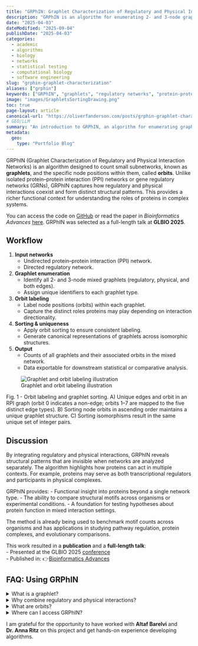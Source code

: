 ```yaml
---
title: "GRPhIN: Graphlet Characterization of Regulatory and Physical Interaction Networks"
description: "GRPhIN is an algorithm for enumerating 2- and 3-node graphlets and their orbits in mixed regulatory and physical interaction networks."
date: "2025-04-03"
dateModified: "2025-09-04"
publishDate: "2025-04-03"
categories:
  - academic
  - algorithms
  - biology
  - networks
  - statistical testing
  - computational biology
  - software engineering
slug: "grphin-graphlet-characterization"
aliases: ["grphin"]
keywords: ["GRPhIN", "graphlets", "regulatory networks", "protein-protein interaction", "network motifs", "mixed networks", "orbits", "algorithms", "bioinformatics", "graph theory"]
image: "images/GraphletsSortingDrawing.png"
toc: true
page-layout: article
canonical-url: "https://oliverfanderson.com/posts/grphin-graphlet-characterization"
# GEO/LLM
summary: "An introduction to GRPhIN, an algorithm for enumerating graphlets and their orbits in mixed regulatory and physical interaction networks."
metadata:
  geo:
    type: "Portfolio Blog"
---
```


```{=html}
<style>
.keywords {
  display: none !important;
}
/* .quarto-float-caption-bottom {
  display: none !important;
} */
</style>
```

GRPhIN (Graphlet Characterization of Regulatory and Physical Interaction Networks) is an algorithm designed to count small subnetworks, known as **graphlets**, and the specific node positions within them, called **orbits**. Unlike isolated protein–protein interaction (PPI) networks or gene regulatory networks (GRNs), GRPhIN captures how regulatory and physical interactions coexist and form distinct structural patterns. This provides a richer functional context for understanding the roles of proteins in complex systems.

You can access the code on [GitHub](https://github.com/Reed-CompBio/grphin) or read the paper in *Bioinformatics Advances* [here](https://doi.org/10.1093/bioadv/vbaf176). GRPhIN was selected as a full-length talk at **GLBIO 2025**.

## Workflow
1. **Input networks**
    -   Undirected protein–protein interaction (PPI) network.
    -   Directed regulatory network.
2. **Graphlet enumeration**
    -   Identify all 2- and 3-node mixed graphlets (regulatory, physical, and both edges).
    -   Assign unique identifiers to each graphlet type.
3. **Orbit labeling**
    -   Label node positions (orbits) within each graphlet.
    -   Capture the distinct roles proteins may play depending on interaction directionality.
4. **Sorting & uniqueness**
    -   Apply orbit sorting to ensure consistent labeling.
    -   Generate canonical representations of graphlets across isomorphic structures.
5. **Output**
    -   Counts of all graphlets and their associated orbits in the mixed network.
    -   Data exportable for downstream statistical or comparative analysis.

![Graphlet and orbit labeling illustration](images/GraphletsSortingDrawing.png)

<figcaption>Fig. 1 - Orbit labeling and graphlet sorting. A) Unique edges and orbit in an RPI graph (orbit 0 indicates a non-edge; orbits 1--7 are mapped to the five distinct edge types). B) Sorting node orbits in ascending order maintains a unique graphlet structure. C) Sorting isomorphisms result in the same unique set of integer pairs.</figcaption>

## Discussion
By integrating regulatory and physical interactions, GRPhIN reveals structural patterns that are invisible when networks are analyzed separately. The algorithm highlights how proteins can act in multiple contexts. For example, proteins may serve as both transcriptional regulators and participants in physical complexes.

GRPhIN provides:
- Functional insight into proteins beyond a single network type.
- The ability to compare structural motifs across organisms or experimental conditions.
- A foundation for testing hypotheses about protein function in mixed interaction settings.

The method is already being used to benchmark motif counts across organisms and has applications in studying pathway regulation, protein complexes, and evolutionary comparisons.

This work resulted in a **publication** and a **full-length talk**:\
- Presented at the GLBIO 2025 [conference](https://www.iscb.org/glbio2025/home)\
- Published in:
  👉[Bioinformatics Advances](https://doi.org/10.1093/bioadv/vbaf176)

## FAQ: Using GRPhIN
:::::::: faqs-container

<details class="faq"> <summary>[What is a graphlet?]{.faq-question}</summary>

::: faq-answer
Graphlets are small, connected subnetworks (2–5 nodes) that represent recurring topological patterns. GRPhIN currently focuses on 2- and 3-node graphlets in mixed interaction networks.
:::

</details> <details class="faq"> <summary>[Why combine regulatory and physical interactions?]{.faq-question}</summary>

::: faq-answer
Analyzing PPI or regulatory networks alone misses the ways proteins act across interaction types. GRPhIN integrates both to capture the full range of structural roles proteins play.
:::

</details> <details class="faq"> <summary>[What are orbits?]{.faq-question}</summary>

::: faq-answer
Orbits define the unique positions a node can occupy within a graphlet. By tracking orbits, GRPhIN characterizes the specific roles of proteins across different graphlet structures.
:::

</details> <details class="faq"> <summary>[Where can I access GRPhIN?]{.faq-question}</summary>

::: faq-answer
GRPhIN is open source on [GitHub](https://github.com/Reed-CompBio/grphin). A detailed description is available in the [publication](https://doi.org/10.1093/bioadv/vbaf176).
:::

</details>

::::::::

I am grateful for the opportunity to have worked with **Altaf Barelvi** and **Dr. Anna Ritz** on this project and get hands-on experience developing algorithms.

```{=html}
<script type="application/ld+json">
{
  "@context": "https://schema.org",
  "@type": "BlogPosting",
  "headline": "GRPhIN: Graphlet Characterization of Regulatory and Physical Interaction Networks",
  "description": "GRPhIN is an algorithm for enumerating 2- and 3-node graphlets and their orbits in mixed regulatory and physical interaction networks.",
  "datePublished": "2025-04-03",
  "dateModified": "2025-09-04",
  "image": "https://oliverfanderson.com/images/GraphletsSortingDrawing.png",
  "url": "https://oliverfanderson.com/posts/grphin-graphlet-characterization",
  "keywords": [
    "GRPhIN",
    "graphlets",
    "regulatory networks",
    "protein-protein interaction",
    "network motifs",
    "mixed networks",
    "orbits",
    "algorithms"
  ],
  "about": {
    "@type": "SoftwareApplication",
    "name": "GRPhIN",
    "applicationCategory": "Bioinformatics"
  },
  "programmingLanguage": "Python",
  "mentions": [
    {
      "@type": "ScholarlyArticle",
      "name": "GRPhIN: Graphlet Characterization of Regulatory and Physical Interaction Networks",
      "author": "Oliver F. Anderson, Altaf Barelvi, Anna Ritz",
      "isPreprint": "true",
      "url": "https://www.biorxiv.org/content/10.1101/2025.02.19.639099v1"
    }
  ]
}
</script>
```